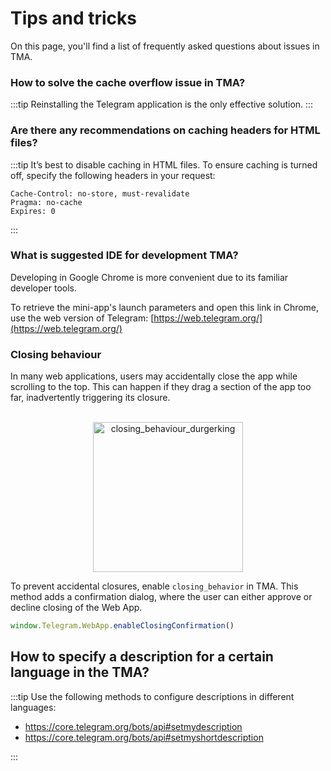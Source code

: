 
# Tips and tricks


On this page, you'll find a list of frequently asked questions about issues in TMA.

### How to solve the cache overflow issue in TMA?

:::tip
Reinstalling the Telegram application is the only effective solution.
:::


### Are there any recommendations on caching headers for HTML files?

:::tip
It’s best to disable caching in HTML files. To ensure caching is turned off, specify the following headers in your request:

```curl
Cache-Control: no-store, must-revalidate
Pragma: no-cache
Expires: 0
```
:::


### What is suggested IDE for development TMA?

Developing in Google Chrome is more convenient due to its familiar developer tools.

To retrieve the mini-app's launch parameters and open this link in Chrome, use the web version of Telegram: [https://web.telegram.org/](https://web.telegram.org/)



### Closing behaviour


In many web applications, users may accidentally close the app while scrolling to the top. This can happen if they drag a section of the app too far, inadvertently triggering its closure.


<p align="center">
    <br />
    <img width="240" src="/img/docs/telegram-apps/closing-behaviour.svg" alt="closing_behaviour_durgerking" />
    <br />
</p>


To prevent accidental closures, enable `closing_behavior` in TMA. This method adds a confirmation dialog, where the user can either approve or decline closing of the Web App.



```typescript
window.Telegram.WebApp.enableClosingConfirmation()
```


## How to specify a description for a certain language in the TMA?

:::tip
Use the following methods to configure descriptions in different languages:

* https://core.telegram.org/bots/api#setmydescription
* https://core.telegram.org/bots/api#setmyshortdescription

:::
